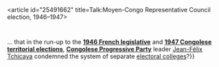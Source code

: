 <article id="25491662" title=Talk:Moyen-Congo Representative Council election, 1946–1947>
	<talkpage id="25491662" title="Talk:Moyen-Congo Representative Council election, 1946–1947">
{{DYK talk|26 December|2009|{{*mp}}... that in the run-up to the '''[[French legislative election in French Equatorial Africa, November 1946|1946 French legislative]]''' and '''[[Moyen-Congo Representative Council election, 1947|1947 Congolese territorial elections]]''', '''[[Congolese Progressive Party]]''' leader [[Jean-Félix Tchicaya]] condemned the system of separate [[electoral college]]s?}}
{{WikiProjectBannerShell|1=
{{WikiProject Elections and Referendums}}
{{WikiProject Politics|class=C|importance=mid}}
{{WikiProject Africa|Republic of the Congo =yes|class=C|importance=}}
}}
	</talkpage>
</article>